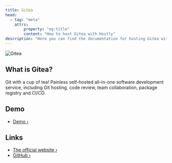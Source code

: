 ```yaml
---
title: Gitea
head:
  - tag: "meta"
    attrs:
        property: "og:title"
        content: "How to host Gitea with Hostly"
description: "Here you can find the documentation for hosting Gitea with Hostly."
---
```



<Badge text="One-click setup." variant="note" size="large" />

![Gitea](https://about.gitea.com/gitea-text.svg)

## What is Gitea?

Git with a cup of tea! Painless self-hosted all-in-one software development service, including Git hosting, code review, team collaboration, package registry and CI/CD.

## Demo

- [Demo ›](https://try.gitea.io/)

## Links

- [The official website ›](https://gitea.com)
- [GitHub ›](https://github.com/go-gitea/gitea)

